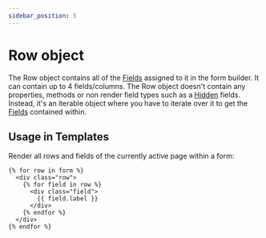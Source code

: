 ```yaml
---
sidebar_position: 5
---
```


# Row object

The Row object contains all of the [Fields](./field/) assigned to it in the form builder. It can contain up to 4 fields/columns. The Row object doesn't contain any properties, methods or non render field types such as a [Hidden](../../forms/fields/#hidden) fields. Instead, it's an iterable object where you have to iterate over it to get the [Fields](./field/) contained within.

## Usage in Templates

Render all rows and fields of the currently active page within a form:

```twig
{% for row in form %}
  <div class="row">
    {% for field in row %}
      <div class="field">
        {{ field.label }}
      </div>
    {% endfor %}
  </div>
{% endfor %}
```
